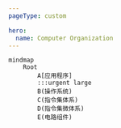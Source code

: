 ```yaml
---
pageType: custom

hero:
  name: Computer Organization
---
```


```mermaid
mindmap
    Root
        A[应用程序]
        :::urgent large
        B(操作系统)
        C(指令集体系)
        D(指令集微体系)
        E(电路组件)
```
